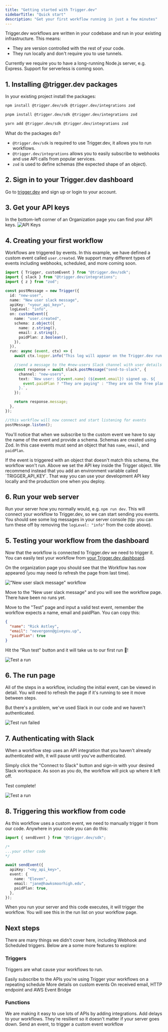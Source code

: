 ```yaml
---
title: "Getting started with Trigger.dev"
sidebarTitle: "Quick start"
description: "Get your first workflow running in just a few minutes"
---
```


Trigger.dev workflows are written in your codebase and run in your existing infrastructure. This means:

- They are version controlled with the rest of your code.
- They run locally and don't require you to use tunnels.

<Note>
  Currently we require you to have a long-running Node.js server, e.g. Express.
  Support for serverless is coming soon.
</Note>

## 1. Installing @trigger.dev packages

In your existing project install the packages:

<Tabs>
  <Tab title="npm">

```bash
npm install @trigger.dev/sdk @trigger.dev/integrations zod
```

  </Tab>
  <Tab title="pnpm">

```bash
pnpm install @trigger.dev/sdk @trigger.dev/integrations zod
```

  </Tab>
  <Tab title="yarn">

```bash
yarn add @trigger.dev/sdk @trigger.dev/integrations zod
```

  </Tab>
</Tabs>

What do the packages do?

- `@trigger.dev/sdk` is required to use Trigger.dev, it allows you to run workflows.
- `@trigger.dev/integrations` allows you to easily subscribe to webhooks and use API calls from popular services.
- `zod` is used to define schemas (the expected shape of an object).

## 2. Sign in to your Trigger.dev dashboard

Go to [trigger.dev](https://app.trigger.dev) and sign up or login to your account.

## 3. Get your API keys

In the bottom-left corner of an Organization page you can find your API keys.
![API Keys](/images/api-keys.png)

## 4. Creating your first workflow

Workflows are triggered by events. In this example, we have defined a custom event called `user.created`. We support many different types of events including webhooks, scheduled, and more coming soon.

```ts first-workflow.ts
import { Trigger, customEvent } from "@trigger.dev/sdk";
import { slack } from "@trigger.dev/integrations";
import { z } from "zod";

const postMessage = new Trigger({
  id: "new-user",
  name: "New user slack message",
  apiKey: "<your_api_key>",
  logLevel: "info",
  on: customEvent({
    name: "user.created",
    schema: z.object({
      name: z.string(),
      email: z.string(),
      paidPlan: z.boolean(),
    }),
  }),
  run: async (event, ctx) => {
    await ctx.logger.info("This log will appear on the Trigger.dev run page");

    //send a message to the #new-users Slack channel with user details
    const response = await slack.postMessage("send-to-slack", {
      channel: "new-users",
      text: `New user: ${event.name} (${event.email}) signed up. ${
        event.paidPlan ? "They are paying" : "They are on the free plan"
      }.`,
    });

    return response.message;
  },
});

//this workflow will now connect and start listening for events
postMessage.listen();
```

You'll notice that when we subscribe to the custom event we have to say the name of the event and provide a schema. Schemas are created using Zod. In this case events must send an object that has `name`, `email`, and `paidPlan`.

<Note>
  If the event is triggered with an object that doesn't match this schema, the
  workflow won't run.
</Note>

<Note>
  Above we set the API key inside the Trigger object. We recommend instead that
  you add an environment variable called `TRIGGER_API_KEY`. That way you can use
  your development API key locally and the production one when you deploy.
</Note>

## 6. Run your web server

Run your server how you normally would, e.g. `npm run dev`. This will connect your workflow to Trigger.dev, so we can start sending you events. You should see some log messages in your server console (tip: you can turn these off by removing the `logLevel: "info"` from the code above).

## 5. Testing your workflow from the dashboard

Now that the workflow is connected to Trigger.dev we need to trigger it. You can easily test your workflow from [your Trigger.dev dashboard](https://app.trigger.dev).

On the organization page you should see that the Workflow has now appeared (you may need to refresh the page from last time).

!["New user slack message" workflow](/images/workflow.png)

Move to the "New user slack message" and you will see the workflow page. There have been no runs yet.

Move to the "Test" page and input a valid test event, remember the workflow expects a name, email and paidPlan. You can copy this:

```json
{
  "name": "Rick Astley",
  "email": "nevergonn@giveyou.up",
  "paidPlan": true
}
```

Hit the "Run test" button and it will take us to our first run 🚀!

![Test a run](/images/run-test.png)

## 6. The run page

All of the steps in a workflow, including the initial event, can be viewed in detail. You will need to refresh the page if it's running to see it move between steps.

But there's a problem, we've used Slack in our code and we haven't authenticated.

![Test run failed](/images/run-failed.png)

## 7. Authenticating with Slack

When a workflow step uses an API integration that you haven't already authenticated with, it will pause until you've authenticated.

Simply click the "Connect to Slack" button and sign-in with your desired Slack workspace. As soon as you do, the workflow will pick up where it left off.

Test complete!

![Test a run](/images/run-succeeded.png)

## 8. Triggering this workflow from code

As this workflow uses a custom event, we need to manually trigger it from our code. Anywhere in your code you can do this:

```ts
import { sendEvent } from "@trigger.dev/sdk";

/*
...your other code
*/

await sendEvent({
  apiKey: "<my_api_key>",
  event: {
    name: "Eleven",
    email: "jane@hawksmoorhigh.edu",
    paidPlan: true,
  },
});
```

When you run your server and this code executes, it will trigger the workflow. You will see this in the run list on your workflow page.

## Next steps

There are many things we didn't cover here, including Webhook and Scheduled triggers. Below are a some more features to explore:

### Triggers

Triggers are what cause your workflows to run.

<CardGroup>
  <Card title="Webhooks" icon="rectangle-terminal" href="/triggers/webhooks">
    Easily subscribe to the APIs you're using
  </Card>
  <Card title="Scheduled" icon="sliders" href="/triggers/scheduled">
    Trigger your workflows on a repeating schedule
  </Card>
  <Card title="Custom events" icon="heading" href="/triggers/custom-events">
    More details on custom events
  </Card>
  <Card title="More coming soon" icon="heading">
    On received email, HTTP endpoint and AWS Event Bridge
  </Card>
</CardGroup>

### Functions

<CardGroup>
  <Card
    title="API integrations"
    icon="rectangle-terminal"
    href="/integrations/apis"
  >
    We are making it easy to use lots of APIs by adding integrations.
  </Card>
  <Card title="Delays" icon="sliders" href="/functions/delays">
    Add delays to your workflows. They're resilient so it doesn't matter if your
    server goes down.
  </Card>
  <Card title="Send event" icon="heading" href="/functions/send-event">
    Send an event, to trigger a custom event workflow
  </Card>
</CardGroup>
